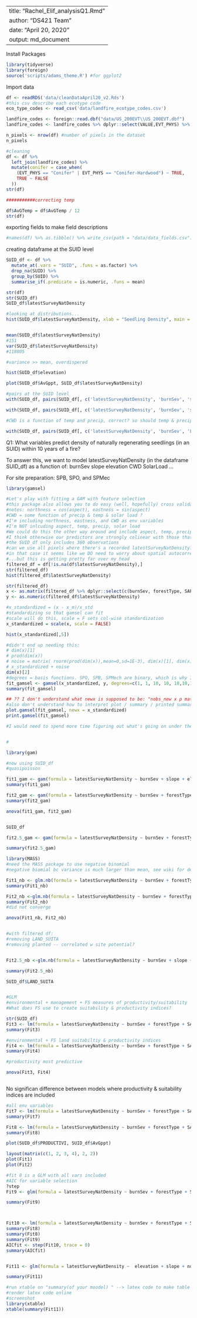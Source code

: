 
---
title: "Rachel_Elif_analysisQ1.Rmd"
author: "DS421 Team"
date: "April 20, 2020"
output: md_document
---
Install Packages
```r
library(tidyverse)
library(foreign)
source('scripts/adams_theme.R') #for ggplot2
```

Import data
```r
df <- readRDS('data/cleanDataApril20_v2.Rds')
#this csv describe each ecotype code
eco_type_codes <- read_csv('data/landfire_ecotype_codes.csv')

landfire_codes <- foreign::read.dbf("data/US_200EVT\\US_200EVT.dbf")
landfire_codes <- landfire_codes %>% dplyr::select(VALUE,EVT_PHYS) %>% rename(landfire2016 = VALUE)

n_pixels <- nrow(df) #number of pixels in the dataset 
n_pixels
```


```r
#cleaning
df <- df %>%
  left_join(landfire_codes) %>%
  mutate(conifer = case_when(
    (EVT_PHYS == "Conifer" | EVT_PHYS == "Conifer-Hardwood") ~ TRUE,
    TRUE ~ FALSE
  ))
str(df)

###########correcting temp

df$AvGTemp = df$AvGTemp / 12
str(df)
```

exporting fields to make field descriptions
```r
#names(df) %>% as.tibble() %>% write_csv(path = "data/data_fields.csv")
```


creating dataframe at the SUID level
```r
SUID_df <- df %>%
  mutate_at(.vars = "SUID", .funs = as.factor) %>%
  drop_na(SUID) %>%
  group_by(SUID) %>%
  summarise_if(.predicate = is.numeric, .funs = mean) 
```


```r
str(df)
str(SUID_df)
SUID_df$latestSurveyNatDensity
```



```r
#looking at distributions...
hist(SUID_df$latestSurveyNatDensity, xlab = "Seedling Density", main = "Histogram of Natural Regeneration Seedling Desnity")


mean(SUID_df$latestSurveyNatDensity)
#151
var(SUID_df$latestSurveyNatDensity)
#118805

#variance >> mean, overdispered

hist(SUID_df$elevation)

plot(SUID_df$AvGppt, SUID_df$latestSurveyNatDensity)

```

```r
#pairs at the SUID level
with(SUID_df, pairs(SUID_df[, c('latestSurveyNatDensity', 'burnSev', 'slope', 'elevation', 'CWD', 'SolarLoad')])) #, 'SPB', 'SPO', 'SPMec', 'LAND_SUITA', 'PRODUCTIVI')]))

with(SUID_df, pairs(SUID_df[, c('latestSurveyNatDensity', 'burnSev', 'slope', 'elevation', 'CWD', 'AvGTemp', 'AvGppt')]))

#CWD is a function of temp and precip, correct? so should temp & precip not be included as features in the model as their variation should be captured by CWD??

with(SUID_df, pairs(SUID_df[, c('latestSurveyNatDensity', 'burnSev', 'LAND_SUITA', 'PRODUCTIVI', 'SPB')]))
```


Q1: What variables predict density of naturally regenerating seedlings (in an SUID) within 10 years of a fire? 

To answer this, we want to model latestSurveyNatDensity (in the dataframe SUID_df) as a function of: 
burnSev
slope
elevation
CWD 
SolarLoad
...

For site preparation: SPB, SPO, and SPMec


```r
library(gamsel)

#Let's play with fitting a GAM with feature selection
#this package also allows you to do easy (well, hopefully) cross validation
#notes: northness = cos(aspect), eastness = sin(aspect)
#CWD = some function of precip & temp & solar load ?
#I'm including northness, eastness, and CWD as env variables
#I'm NOT inlcuding aspect, temp, precip, solar load 
#We could do this the other way around and include aspect, temp, precip solar load and NOT CWD, northness, eastness, etc. 
#I think otherwise our predictors are strongly colinear with those that they're defined by / they help define
#the SUID_df only includes 360 observations
#can we use all pixels where there's a recorded latestSurveyNatDensity?
#in that case it seems like we DO need to worry about spatial autocorrelation because all pixels within a SUID will have the same recorded natural density of regenerating conifers
#...but this is getting pretty far over my head
filtered_df = df[!is.na(df$latestSurveyNatDensity),]
str(filtered_df)
hist(filtered_df$latestSurveyNatDensity)

```


```r
str(filtered_df)
x <- as.matrix(filtered_df %>% dplyr::select(c(burnSev, forestType, SAP_surv_conifers, SAP_burn, elevation, slope, northness, eastness, CWD, AvGppt, AvGTemp, plantedFirst5Years, plantedAfter5Yrs, LAND_SUITA, PRODUCTIVI, SPB, SPO, SPMec)))
y <- as.numeric(filtered_df$latestSurveyNatDensity)

#x_standardized = (x - x_m)/x_std
#standardizing so that gamsel can fit
#scale will do this, scale = F sets col-wise standardization 
x_standardized = scale(x, scale = FALSE)

hist(x_standardized[,5])

#didn't end up needing this:
# dim(x)[1]
# prod(dim(x))
# noise = matrix( rnorm(prod(dim(x)),mean=0,sd=1E-3), dim(x)[1], dim(x)[2]) 
# x_standardized + noise
dim(x)[2]
#degrees = basis functions. SPO, SPB, SPMech are binary, which is why I'm setting their "degree" to 1
fit_gamsel <- gamsel(x_standardized, y, degrees=c(1, 1, 10, 10, 10,10,10,10,10, 10, 10, 1,1,1, 1, 1, 1, 1))
summary(fit_gamsel)

## ?? I don't understand what newx is supposed to be: "nobs_new x p matrix giving values of each predictor at which to plot."
#also don't understand how to interpret plot / summary / printed summary
plot.gamsel(fit_gamsel, newx = x_standardized)
print.gamsel(fit_gamsel)

#I would need to spend more time figuring out what's going on under the hood of this package, and I don't think using the pixels checks out, because these aren't independent observations of density but taken from the SUID 


#
```


```r
library(gam)

#now using SUID_df 
#quasipoisson

fit1_gam <- gam(formula = latestSurveyNatDensity ~ burnSev + slope + elevation + CWD +  northness + eastness, data = SUID_df, family = quasipoisson())
summary(fit1_gam)

fit2_gam <- gam(formula = latestSurveyNatDensity ~ burnSev + forestType + slope + elevation + AvGTemp + AvGppt+ CWD +  northness + eastness + SPB+ SPO + SPMec + plantedFirst5Years + plantedAfter5Yrs, data = SUID_df, family = quasipoisson())
summary(fit2_gam)

anova(fit1_gam, fit2_gam)


SUID_df

fit2.5_gam <- gam(formula = latestSurveyNatDensity ~ burnSev + forestType + slope + aspect + elevation + AvGTemp + AvGppt+ SolarLoad + landfire2016 + CWD + northness + eastness + SPB+ SPO + SPMec + plantedFirst5Years + plantedAfter5Yrs + LAND_SUITA + PRODUCTIVI, data = filtered_df, family = quasipoisson())

summary(fit2.5_gam)
```



```r
library(MASS)
#need the MASS package to use negative binomial
#negative biomial bc variance is much larger than mean, see wiki for details: https://en.wikipedia.org/wiki/Negative_binomial_distribution#Poisson_distribution

Fit1_nb <- glm.nb(formula = latestSurveyNatDensity ~ burnSev + forestType +slope + elevation + CWD+ northness + eastness, data = SUID_df)
summary(Fit1_nb)

Fit2_nb <-glm.nb(formula = latestSurveyNatDensity ~ burnSev + forestType +slope + elevation + CWD+ northness + eastness + SPB + SPO + SPMec + plantedFirst5Years + plantedAfter5Yrs, data = SUID_df)
summary(Fit2_nb)
#did not converge

anova(Fit1_nb, Fit2_nb)


#with filtered df: 
#removing LAND_SUITA
#removing planted -- correlated w site potential?


Fit2.5_nb <-glm.nb(formula = latestSurveyNatDensity ~ burnSev + slope + elevation + northness + eastness + AvGppt + AvGTemp + SPB + SPO + SPMec + PRODUCTIVI, data = filtered_df)

summary(Fit2.5_nb)

SUID_df$LAND_SUITA



```


```r
#GLM
#environmental + management + FS measures of productivity/suitability
#What does FS use to create suitability & productivity indices?

str(SUID_df)
Fit3 <- lm(formula = latestSurveyNatDensity ~ burnSev + forestType + SAP_surv_conifers + SAP_burn +slope + elevation + CWD+ SolarLoad + LAND_SUITA + PRODUCTIVI, data = SUID_df)
summary(Fit3)

#environmental + FS land suitabiltiy & productivity indices
Fit4 <- lm(formula = latestSurveyNatDensity ~ burnSev + forestType + SAP_surv_conifers + SAP_burn +slope + elevation + CWD+ SolarLoad + LAND_SUITA + PRODUCTIVI + SPB + SPO + SPMec, data = SUID_df)
summary(Fit4)

#productivity most predictive

anova(Fit3, Fit4)



```
No significan difference between models where productivity & suitability indices are included


```r
#all env variables
Fit7 <- lm(formula = latestSurveyNatDensity ~ burnSev + forestType + SAP_surv_conifers + SAP_burn + elevation + slope + aspect + northness + eastness + CWD + AvGppt + AvGTemp + SolarLoad, + PRODUCTIVI, data = SUID_df)
summary(Fit7)

Fit8 <- lm(formula = latestSurveyNatDensity ~ burnSev + forestType + SAP_surv_conifers + SAP_burn + elevation + slope + aspect + northness + eastness + CWD + AvGppt + AvGTemp + SolarLoad + PRODUCTIVI+ SPB + SPO + SPMec + plantedAfter5Yrs + plantedFirst5Years, data = SUID_df)
summary(Fit8)

plot(SUID_df$PRODUCTIVI, SUID_df$AvGppt)

```

```r
layout(matrix(c(1, 2, 3, 4), 2, 2))
plot(Fit1)
plot(Fit2)
```

```r
#fit 8 is a GLM with all vars included
#AIC for variable selection 
?step
Fit9 <- glm(formula = latestSurveyNatDensity ~ burnSev + forestType + SAP_surv_conifers + SAP_burn + elevation + slope + aspect + northness + eastness + CWD + AvGppt + AvGTemp + SolarLoad + PRODUCTIVI+ SPB + SPO + SPMec + plantedAfter5Yrs + plantedFirst5Years, data = filtered_df, family= quasipoisson())

summary(Fit9)



Fit10 <- lm(formula = latestSurveyNatDensity ~ burnSev + forestType + SAP_surv_conifers + SAP_burn + elevation + slope + aspect + northness + eastness + CWD + AvGppt + AvGTemp + SolarLoad + PRODUCTIVI+ SPB + SPO + SPMec + plantedAfter5Yrs + plantedFirst5Years, data = filtered_df)
summary(Fit8)
summary(Fit8)
summary(Fit9)
AICfit <- step(Fit10, trace = 0)
summary(AICfit)


Fit11 <- glm(formula = latestSurveyNatDensity ~  elevation + slope + northness + eastness + AvGppt + AvGTemp + PRODUCTIVI + SPB + SPO + SPMec, data = filtered_df, family= quasipoisson())

summary(Fit11)
```




```r
#run xtable on "summary(of your moodel) " --> latex code to make table 
#render latex code online
#screenshot
library(xtable)
xtable(summary(Fit11))
```

